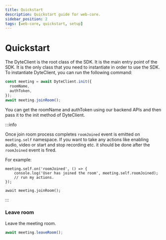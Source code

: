 ```yaml
---
title: Quickstart
description: Quickstart guide for web-core.
sidebar_position: 2
tags: [web-core, quickstart, setup]
---
```


# Quickstart

The DyteClient is the root class of the SDK. It is the main entry point of the
SDK. It is the only class that you need to instantiate in order to use the SDK.
To instantiate DyteClient, you can run the following command:

```js
const meeting = await DyteClient.init({
  roomName,
  authToken,
});
await meeting.joinRoom();
```

You can get the roomName and authToken using our backend APIs and then pass it
to the init method of DyteClient.

:::info

Once join room process completes `roomJoined` event is emitted on `meeting.self`
namespace. If you want to take any actions like enabling audio, video or start
and stop recording etc. it should be done after the `roomJoined` event is fired.

For example:

    meeting.self.on('roomJoined', () => {
        console.log('User has joined the room', meeting.self.roomJoined);
        // run my actions.
    });

    await meeting.joinRoom();

:::

### Leave room

Leave the meeting room.

```js
await meeting.leaveRoom();
```
